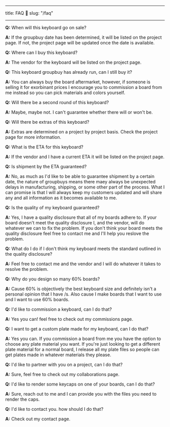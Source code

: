 
---
title: FAQ 🤔
slug: "/faq"

---

**Q:** When will this keyboard go on sale?

**A:** If the groupbuy date has been determined, it will be listed on the project page. If not, the project page will be updated once the date is available.


**Q:** Where can I buy this keyboard?

**A:** The vendor for the keyboard will be listed on the project page.


**Q:** This keyboard groupbuy has already run, can I still buy it?

**A:** You can always buy the board aftermarket, however, if someone is selling it for exorbinant prices I encourage you to commission a board from me instead so you can pick materials and colors yourself.


**Q:** Will there be a second round of this keyboard?

**A:** Maybe, maybe not. I can't guarantee whether there will or won't be.


**Q:** Will there be extras of this keyboard?

**A:** Extras are determined on a project by project basis. Check the project page for more information.


**Q:** What is the ETA for this keyboard?

**A:** If the vendor and I have a current ETA it will be listed on the project page.


**Q:** Is shipment by the ETA guaranteed?

**A:** No, as much as I'd like to be able to guarantee shipment by a certain date, the nature of groupbuys means there maey always be unexpected delays in manufacturing, shipping, or some other part of the process. What I can promise is that I will always keep my customers updated and will share any and all information as it becomes available to me.


**Q:** Is the quality of my keyboard guaranteed?

**A:** Yes, I have a quality disclosure that all of my boards adhere to. If your board doesn't meet the quality disclosure I, and the vendor, will do whatever we can to fix the problem. If you don't think your board meets the quality disclosure feel free to contact me and I'll help you reslove the problem.


**Q:** What do I do if I don't think my keyboard meets the standard outlined in the quality disclosure?

**A:** Feel free to contact me and the vendor and I will do whatever it takes to resolve the problem.


**Q:** Why do you design so many 60% boards?

**A:** Cause 60% is objectively the best keyboard size and definitely isn't a personal opinion that I have /s. Also cause I make boards that I want to use and I want to use 60% boards.


**Q:** I'd like to commission a keyboard, can I do that?

**A:** Yes you can! feel free to check out my commissions page.


**Q:** I want to get a custom plate made for my keyboard, can I do that?

**A:** Yes you can. If you commission a board from me you have the option to choose any plate material you want. If you're just looking to get a different plate material for a normal board, I release all my plate files so people can get plates made in whatever materials they please.


**Q:** I'd like to partner with you on a project, can I do that?

**A:** Sure, feel free to check out my collaborations page.


**Q:** I'd like to render some keycaps on one of your boards, can I do that?

**A:** Sure, reach out to me and I can provide you with the files you need to render the caps.


**Q:** I'd like to contact you. how should I do that?

**A:** Check out my contact page.
